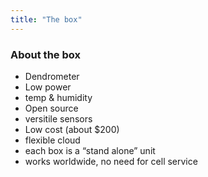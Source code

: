 ```yaml
---
title: "The box"
---
```


### About the box

* Dendrometer
* Low power
* temp & humidity
* Open source
* versitile sensors
* Low cost (about $200)
* flexible cloud
* each box is a "stand alone" unit
* works worldwide, no need for cell service


